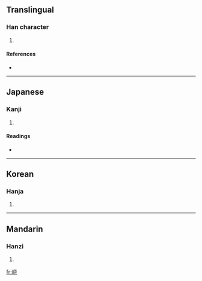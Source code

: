 {{see|嶢}}
==Translingual==

===Han character===
{{Han char|rn=46|rad=山|as=06|sn=9|four=|canj=山十心山 (UJPU)}}

# {{defn|Han|sort=山06}}

====References====
* {{Han ref|kx=0311.061|hdz=10770.070|uh=5CE3|ud=23779}}

----

==Japanese==

===Kanji===
{{ja-kanji|grade=|rs=山06}}

# {{defn|Japanese}}

====Readings====
* {{ja-readings|on=[[ぎょう]] (gyō)|kun=[[けわしい]] (kewashii)}}

----

==Korean==

===Hanja===
{{ko-hanja|hangeul=요|rv=yo|mr=yo}}

# {{defn|Korean}}

----

==Mandarin==

===Hanzi===
{{cmn-hanzi|tra=嶢|pin=[[yáo]] ([[yao2]])|wg=yao<sup>2</sup>}}

# {{defn|Mandarin}}

[[fr:峣]]